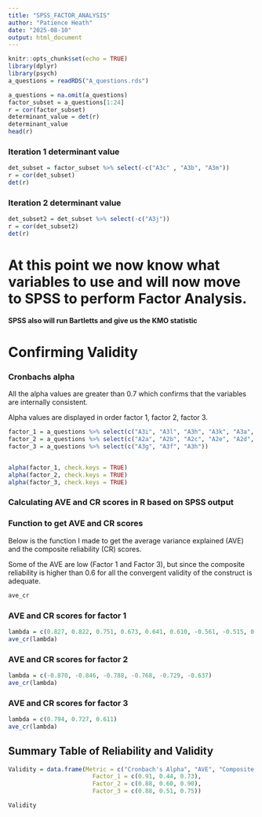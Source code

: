 ```yaml
---
title: "SPSS_FACTOR_ANALYSIS"
author: "Patience Heath"
date: "2025-08-10"
output: html_document
---
```


```r
knitr::opts_chunk$set(echo = TRUE)
library(dplyr)
library(psych)
a_questions = readRDS("A_questions.rds")

```


```r
a_questions = na.omit(a_questions)
factor_subset = a_questions[1:24]
r = cor(factor_subset)
determinant_value = det(r)
determinant_value
head(r)
```
### Iteration 1 determinant value 

```r
det_subset = factor_subset %>% select(-c("A3c" , "A3b", "A3m"))
r = cor(det_subset)
det(r)
```

### Iteration 2 determinant value 

```r
det_subset2 = det_subset %>% select(-c("A3j"))
r = cor(det_subset2)
det(r)
```

# At this point we now know what variables to use and will now move to SPSS to perform Factor Analysis. 
**SPSS also will run Bartletts and give us the KMO statistic** 


# Confirming Validity 

### Cronbachs alpha

All the alpha values are greater than 0.7 which confirms that the variables are internally consistent. 

Alpha values are displayed in order factor 1, factor 2, factor 3.

```r
factor_1 = a_questions %>% select(c("A3i", "A3l", "A3h", "A3k", "A3a", "A1b", "A4", "A3e", "A3d"))
factor_2 = a_questions %>% select(c("A2a", "A2b", "A2c", "A2e", "A2d", "A1a"))
factor_3 = a_questions %>% select(c("A3g", "A3f", "A3h"))


alpha(factor_1, check.keys = TRUE)
alpha(factor_2, check.keys = TRUE)
alpha(factor_3, check.keys = TRUE)
```


### Calculating AVE and CR scores in R based on SPSS output


### Function to get AVE and CR scores

Below is the function I made to get the average variance explained (AVE) and the composite reliability (CR) scores.

Some of the AVE are low (Factor 1 and Factor 3), but since the composite reliability is higher than 0.6 for all the convergent validity of the construct is adequate.

```r
ave_cr
```

### AVE and CR scores for factor 1

```r
lambda = c(0.827, 0.822, 0.751, 0.673, 0.641, 0.610, -0.561, -0.515, 0.505)
ave_cr(lambda)
```

### AVE and CR scores for factor 2

```r
lambda = c(-0.870, -0.846, -0.788, -0.768, -0.729, -0.637)
ave_cr(lambda)
```

### AVE and CR scores for factor 3

```r
lambda = c(0.794, 0.727, 0.611)
ave_cr(lambda)
```
## Summary Table of Reliability and Validity 

```r
Validity = data.frame(Metric = c("Cronbach's Alpha", "AVE", "Composite Reliability"),
                        Factor_1 = c(0.91, 0.44, 0.73),
                        Factor_2 = c(0.88, 0.60, 0.90),
                        Factor_3 = c(0.88, 0.51, 0.75))

Validity
```

